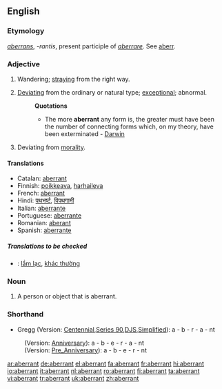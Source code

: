 ==English==

===Etymology===
{{L.}} ''[[aberrans]]'', ''-rantis'', present participle of ''[[aberrare]]''. See [[aberr]].

===Adjective===
{{en-adj}}

# Wandering; [[straying]] from the right way.
# {{biology}} [[deviating|Deviating]] from the ordinary or natural type; [[exceptional]]; abnormal.
#:'''Quotations'''
#:*The more '''aberrant''' any form is, the greater must have been the number of connecting forms which, on my theory, have been exterminated - [[Darwin]]
# Deviating from [[morality]].

====Translations====
*Catalan: [[aberrant]] {{m|f}}
*Finnish: [[poikkeava]], [[harhaileva]]
*French: [[aberrant]] {{m}}
*Hindi: [[पथभर्ष्ट]], [[विपथगामी]]
*Italian: [[aberrante]] {{m}}
*Portuguese: [[aberrante]] {{m}}
*Romanian: [[aberant]]
*Spanish: [[aberrante]] {{m}}

=====Translations to be checked=====
{{checktrans}}
*{{ttbc|Vietnamese}}: [[lầm lạc]], [[khác thường]]

===Noun===
{{en-noun}}
# A person or object that is aberrant.

===Shorthand===
* Gregg (Version: [http://en.wikipedia.org/wiki/Gregg_Shorthand#Centennial_Gregg_Shorthand Centennial],[http://en.wikipedia.org/wiki/Gregg_Shorthand#Series_90_Gregg_Shorthand  Series 90],[http://en.wikipedia.org/wiki/Gregg_Shorthand#Diamond_Jubilee_Gregg_Shorthand  DJS],[http://en.wikipedia.org/wiki/Gregg_Shorthand#Simplified_Gregg_Shorthand Simplified]): a - b - r - a - nt
: (Version: [http://en.wikipedia.org/wiki/Gregg_Shorthand#Anniversary_Gregg_Shorthand Anniversary]): a - b - e - r - a - nt
: (Version: [http://en.wikipedia.org/wiki/Gregg_Shorthand#Pre_Anniversary_Gregg_Shorthand Pre_Anniversary]): a - b - e - r - nt

[[ar:aberrant]]
[[de:aberrant]]
[[el:aberrant]]
[[fa:aberrant]]
[[fr:aberrant]]
[[hi:aberrant]]
[[io:aberrant]]
[[it:aberrant]]
[[nl:aberrant]]
[[ro:aberrant]]
[[fi:aberrant]]
[[ta:aberrant]]
[[vi:aberrant]]
[[tr:aberrant]]
[[uk:aberrant]]
[[zh:aberrant]]